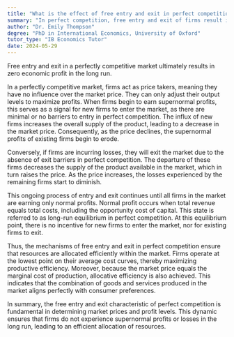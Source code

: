 ```yaml
---
title: "What is the effect of free entry and exit in perfect competition?"
summary: "In perfect competition, free entry and exit of firms result in zero economic profit in the long run, as any profits attract new entrants, driving profits down to equilibrium."
author: "Dr. Emily Thompson"
degree: "PhD in International Economics, University of Oxford"
tutor_type: "IB Economics Tutor"
date: 2024-05-29
---
```


Free entry and exit in a perfectly competitive market ultimately results in zero economic profit in the long run.

In a perfectly competitive market, firms act as price takers, meaning they have no influence over the market price. They can only adjust their output levels to maximize profits. When firms begin to earn supernormal profits, this serves as a signal for new firms to enter the market, as there are minimal or no barriers to entry in perfect competition. The influx of new firms increases the overall supply of the product, leading to a decrease in the market price. Consequently, as the price declines, the supernormal profits of existing firms begin to erode.

Conversely, if firms are incurring losses, they will exit the market due to the absence of exit barriers in perfect competition. The departure of these firms decreases the supply of the product available in the market, which in turn raises the price. As the price increases, the losses experienced by the remaining firms start to diminish.

This ongoing process of entry and exit continues until all firms in the market are earning only normal profits. Normal profit occurs when total revenue equals total costs, including the opportunity cost of capital. This state is referred to as long-run equilibrium in perfect competition. At this equilibrium point, there is no incentive for new firms to enter the market, nor for existing firms to exit.

Thus, the mechanisms of free entry and exit in perfect competition ensure that resources are allocated efficiently within the market. Firms operate at the lowest point on their average cost curves, thereby maximizing productive efficiency. Moreover, because the market price equals the marginal cost of production, allocative efficiency is also achieved. This indicates that the combination of goods and services produced in the market aligns perfectly with consumer preferences.

In summary, the free entry and exit characteristic of perfect competition is fundamental in determining market prices and profit levels. This dynamic ensures that firms do not experience supernormal profits or losses in the long run, leading to an efficient allocation of resources.
    